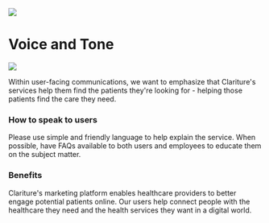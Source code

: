 
<Meta title='Brand Guidelines/Voice & Tone' />

<img
  className='rounded mb-3 bg-black'
  src='/images/guidelines/Voice Icon.svg'
/>

# Voice and Tone

<img
  src='/images/guidelines/voice.jpg'
  className='float-right m-2 clear-right rounded'
/>

Within user-facing communications, we want to emphasize that Clariture's services help them find the patients they're looking for - helping those patients find the care they need.

### How to speak to users

Please use simple and friendly language to help explain the service. When possible, have FAQs available to both users and employees to educate them on the subject matter.

### Benefits

Clariture's marketing platform enables healthcare providers to better engage potential patients online. Our users help connect people with the healthcare they need and the health services they want in a digital world.
